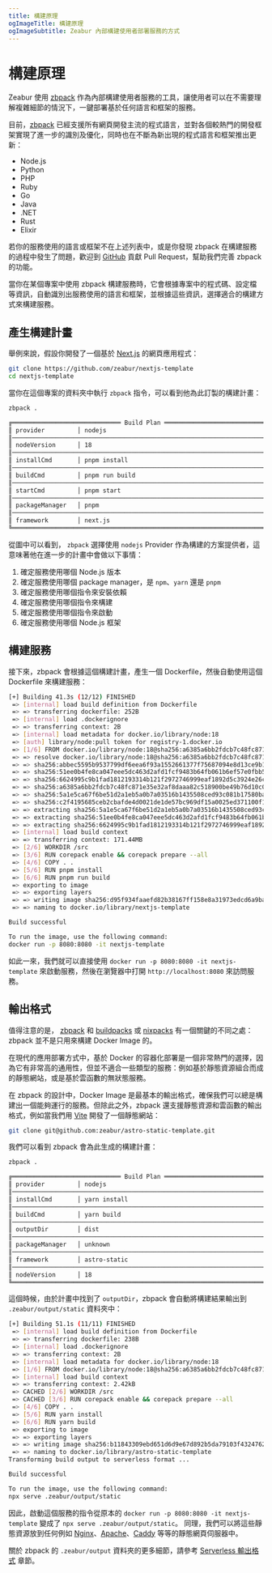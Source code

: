 ```yaml
---
title: 構建原理
ogImageTitle: 構建原理
ogImageSubtitle: Zeabur 內部構建使用者部署服務的方式
---
```


# 構建原理

Zeabur 使用 [zbpack](https://github.com/zeabur/zbpack) 作為內部構建使用者服務的工具，讓使用者可以在不需要理解複雜細節的情況下，一鍵部署基於任何語言和框架的服務。

目前，[zbpack](https://github.com/zeabur/zbpack) 已經支援所有網頁開發主流的程式語言，並對各個較熱門的開發框架實現了進一步的識別及優化，同時也在不斷為新出現的程式語言和框架推出更新：

- Node.js
- Python
- PHP
- Ruby
- Go
- Java
- .NET
- Rust
- Elixir

若你的服務使用的語言或框架不在上述列表中，或是你發現 zbpack 在構建服務的過程中發生了問題，歡迎到 [GitHub](https://github.com/zeabur/zbpack/pulls) 貢獻 Pull Request，幫助我們完善 zbpack 的功能。

當你在某個專案中使用 zbpack 構建服務時，它會根據專案中的程式碼、設定檔等資訊，自動識別出服務使用的語言和框架，並根據這些資訊，選擇適合的構建方式來構建服務。

## 產生構建計畫

舉例來說，假設你開發了一個基於 [Next.js](https://nextjs.org/) 的網頁應用程式：

```bash
git clone https://github.com/zeabur/nextjs-template
cd nextjs-template
```

當你在這個專案的資料夾中執行 `zbpack` 指令，可以看到他為此訂製的構建計畫：

```bash
zbpack .

╔══════════════════════════════ Build Plan ═════════════════════════════╗
║ provider         │ nodejs                                             ║
║───────────────────────────────────────────────────────────────────────║
║ nodeVersion      │ 18                                                 ║
║───────────────────────────────────────────────────────────────────────║
║ installCmd       │ pnpm install                                       ║
║───────────────────────────────────────────────────────────────────────║
║ buildCmd         │ pnpm run build                                     ║
║───────────────────────────────────────────────────────────────────────║
║ startCmd         │ pnpm start                                         ║
║───────────────────────────────────────────────────────────────────────║
║ packageManager   │ pnpm                                               ║
║───────────────────────────────────────────────────────────────────────║
║ framework        │ next.js                                            ║
╚═══════════════════════════════════════════════════════════════════════╝
```

從圖中可以看到， `zbpack` 選擇使用 `nodejs` Provider 作為構建的方案提供者，這意味著他在進一步的計畫中會做以下事情：

1. 確定服務使用哪個 Node.js 版本
2. 確定服務使用哪個 package manager，是 `npm`、`yarn` 還是 `pnpm`
3. 確定服務使用哪個指令來安裝依賴
4. 確定服務使用哪個指令來構建
5. 確定服務使用哪個指令來啟動
6. 確定服務使用哪個 Node.js 框架

## 構建服務

接下來，zbpack 會根據這個構建計畫，產生一個 Dockerfile，然後自動使用這個 Dockerfile 來構建服務：

```bash
[+] Building 41.3s (12/12) FINISHED                                                                     docker:orbstack
 => [internal] load build definition from Dockerfile                                                               0.0s
 => => transferring dockerfile: 252B                                                                               0.0s
 => [internal] load .dockerignore                                                                                  0.0s
 => => transferring context: 2B                                                                                    0.0s
 => [internal] load metadata for docker.io/library/node:18                                                         5.8s
 => [auth] library/node:pull token for registry-1.docker.io                                                        0.0s
 => [1/6] FROM docker.io/library/node:18@sha256:a6385a6bb2fdcb7c48fc871e35e32af8daaa82c518900be49b76d10c005864c2   6.9s
 => => resolve docker.io/library/node:18@sha256:a6385a6bb2fdcb7c48fc871e35e32af8daaa82c518900be49b76d10c005864c2   0.0s
 => => sha256:abbec5595b9537799df6eea6f93a1552661377f75687094e8d13ce9b179b497d 2.00kB / 2.00kB                     0.0s
 => => sha256:51ee0b4fe8ca047eee5dc463d2afd1fcf9483b64fb061b6ef57e0fbb57f8d47d 2.21MB / 2.21MB                     0.9s
 => => sha256:6624995c9b1fad1812193314b121f2972746999eaf1892d5c3924e26c09b9180 452B / 452B                         0.7s
 => => sha256:a6385a6bb2fdcb7c48fc871e35e32af8daaa82c518900be49b76d10c005864c2 1.21kB / 1.21kB                     0.0s
 => => sha256:5a1e5ca67f6be51d2a1eb5a0b7a03516b1435508ced93c081b17580ba61cdc5a 45.96MB / 45.96MB                   3.0s
 => => sha256:c2f4195685ceb2cbafde4d0021de1de57bc969df15a0025ed371100f1cccf364 7.54kB / 7.54kB                     0.0s
 => => extracting sha256:5a1e5ca67f6be51d2a1eb5a0b7a03516b1435508ced93c081b17580ba61cdc5a                          3.7s
 => => extracting sha256:51ee0b4fe8ca047eee5dc463d2afd1fcf9483b64fb061b6ef57e0fbb57f8d47d                          0.0s
 => => extracting sha256:6624995c9b1fad1812193314b121f2972746999eaf1892d5c3924e26c09b9180                          0.0s
 => [internal] load build context                                                                                  5.0s
 => => transferring context: 171.44MB                                                                              5.0s
 => [2/6] WORKDIR /src                                                                                             0.8s
 => [3/6] RUN corepack enable && corepack prepare --all                                                            7.5s
 => [4/6] COPY . .                                                                                                 2.4s
 => [5/6] RUN pnpm install                                                                                         7.0s
 => [6/6] RUN pnpm run build                                                                                       8.6s
 => exporting to image                                                                                             2.3s
 => => exporting layers                                                                                            2.3s
 => => writing image sha256:d95f934faaefd82b38167ff158e8a31973edcd6a9ba7cc361999080345e80e38                       0.0s
 => => naming to docker.io/library/nextjs-template                                                                 0.0s

Build successful

To run the image, use the following command:
docker run -p 8080:8080 -it nextjs-template
```

如此一來，我們就可以直接使用 `docker run -p 8080:8080 -it nextjs-template` 來啟動服務，然後在瀏覽器中打開 `http://localhost:8080` 來訪問服務。

## 輸出格式

值得注意的是， [zbpack](https://github.com/zeabur/zbpack) 和 [buildpacks](https://buildpacks.io/) 或 [nixpacks](https://nixpacks.com/) 有一個關鍵的不同之處： zbpack 並不是只用來構建 Docker Image 的。

在現代的應用部署方式中，基於 Docker 的容器化部署是一個非常熱門的選擇，因為它有非常高的通用性，但並不適合一些類型的服務：例如基於靜態資源組合而成的靜態網站，或是基於雲函數的無狀態服務。

在 zbpack 的設計中，Docker Image 是最基本的輸出格式，確保我們可以總是構建出一個能夠運行的服務。但除此之外，zbpack 還支援靜態資源和雲函數的輸出格式，例如當我們用 [Vite](https://vitejs.dev/) 開發了一個靜態網站：

```bash
git clone git@github.com:zeabur/astro-static-template.git
```

我們可以看到 zbpack 會為此生成的構建計畫：

```bash
zbpack .

╔══════════════════════════════ Build Plan ═════════════════════════════╗
║ provider         │ nodejs                                             ║
║───────────────────────────────────────────────────────────────────────║
║ installCmd       │ yarn install                                       ║
║───────────────────────────────────────────────────────────────────────║
║ buildCmd         │ yarn build                                         ║
║───────────────────────────────────────────────────────────────────────║
║ outputDir        │ dist                                               ║
║───────────────────────────────────────────────────────────────────────║
║ packageManager   │ unknown                                            ║
║───────────────────────────────────────────────────────────────────────║
║ framework        │ astro-static                                       ║
║───────────────────────────────────────────────────────────────────────║
║ nodeVersion      │ 18                                                 ║
╚═══════════════════════════════════════════════════════════════════════╝
```

這個時候，由於計畫中找到了 `outputDir`，zbpack 會自動將構建結果輸出到 `.zeabur/output/static` 資料夾中：

```bash
[+] Building 51.1s (11/11) FINISHED                                                                     docker:orbstack
 => [internal] load build definition from Dockerfile                                                               0.0s
 => => transferring dockerfile: 238B                                                                               0.0s
 => [internal] load .dockerignore                                                                                  0.0s
 => => transferring context: 2B                                                                                    0.0s
 => [internal] load metadata for docker.io/library/node:18                                                         1.6s
 => [1/6] FROM docker.io/library/node:18@sha256:a6385a6bb2fdcb7c48fc871e35e32af8daaa82c518900be49b76d10c005864c2   0.0s
 => [internal] load build context                                                                                  0.0s
 => => transferring context: 2.42kB                                                                                0.0s
 => CACHED [2/6] WORKDIR /src                                                                                      0.0s
 => CACHED [3/6] RUN corepack enable && corepack prepare --all                                                     0.0s
 => [4/6] COPY . .                                                                                                 0.0s
 => [5/6] RUN yarn install                                                                                        45.0s
 => [6/6] RUN yarn build                                                                                           1.8s
 => exporting to image                                                                                             2.7s
 => => exporting layers                                                                                            2.7s
 => => writing image sha256:b11843309ebd651d6d9e67d892b5da79103f43247625bf0f64ee3c4192d4e32e                       0.0s
 => => naming to docker.io/library/astro-static-template                                                           0.0s
Transforming build output to serverless format ...

Build successful

To run the image, use the following command:
npx serve .zeabur/output/static
```

因此，啟動這個服務的指令從原本的 `docker run -p 8080:8080 -it nextjs-template` 變成了 `npx serve .zeabur/output/static`。 同理，我們可以將這些靜態資源放到任何例如 [Nginx](https://www.nginx.com/)、[Apache](https://httpd.apache.org/)、[Caddy](https://caddyserver.com/) 等等的靜態網頁伺服器中。

關於 zbpack 的 `.zeabur/output` 資料夾的更多細節，請參考 [Serverless 輸出格式](./serverless-output-format) 章節。
